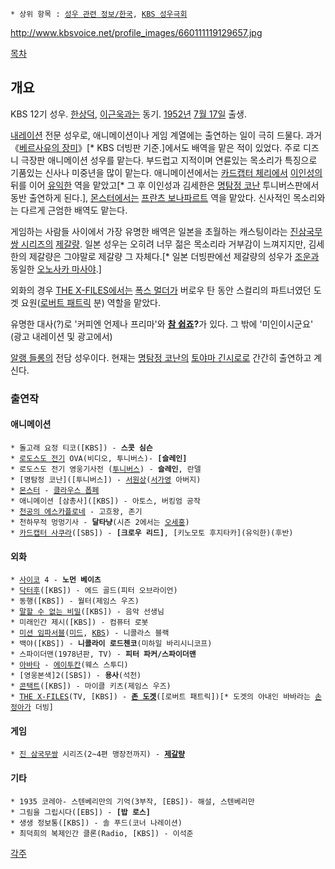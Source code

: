  * 상위 항목 : [[성우 관련 정보/한국]], [[KBS 성우극회]]

http://www.kbsvoice.net/profile_images/660111119129657.jpg

[[목차]]

== 개요 ==
KBS 12기 성우. [[한상덕]], [[이근욱]]과는 동기. [[1952년]] [[7월 17일]] 출생.

[[내레이션]] 전문 성우로, 애니메이션이나 게임 계열에는 출연하는 일이 극히 드물다. 과거 《[[베르사유의 장미]]》[* KBS 더빙판 기준.]에서도 배역을 맡은 적이 있었다. 주로 디즈니 극장판 애니메이션 성우를 맡는다. 부드럽고 지적이며 연륜있는 목소리가 특징으로 기품있는 신사나 미중년을 많이 맡는다. 애니메이션에서는 [[카드캡터 체리]]에서 [[이인성(성우)|이인성]]의 뒤를 이어 [[키노모토 후지타카|유익한]] 역을 맡았고[* 그 후 이인성과 김세한은 [[명탐정 코난]] 투니버스판에서 동반 출연하게 된다.], [[몬스터(만화)|몬스터]]에서는 [[프란츠 보나파르트]] 역을 맡았다. 신사적인 목소리와는 다르게 근엄한 배역도 맡는다.

게임하는 사람들 사이에서 가장 유명한 배역은 일본을 초월하는 캐스팅이라는 [[진삼국무쌍 시리즈]]의 [[제갈량(진삼국무쌍)|제갈량]]. 일본 성우는 오히려 너무 젊은 목소리라 거부감이 느껴지지만, 김세한의 제갈량은 그야말로 제갈량 그 자체다.[* 일본 더빙판에선 제갈량의 성우가 [[조운]]과 동일한 [[오노사카 마사야]].]

외화의 경우 [[THE X-FILES]]에서는 [[폭스 멀더]]가 버로우 탄 동안 스컬리의 파트너였던 도겟 요원([[로버트 패트릭]] 분) 역할을 맡았다.

유명한 대사(?)로 '커피엔 언제나 프리마'와 '''[[참 쉽죠]]?'''가 있다. 그 밖에 '미인이시군요' (광고 내레이션 및 광고에서)

[[알랭 들롱]]의 전담 성우이다. 현재는 [[명탐정 코난]]의 [[토야마 긴시로]]로 간간히 출연하고 계신다.

=== 출연작 ===
==== 애니메이션 ====
 * 돌고래 요정 티코([KBS]) - '''스콧 심슨'''
 * [[로도스도 전기]] OVA(비디오, 투니버스)- '''[슬레인]'''
 * 로도스도 전기 영웅기사전 ([[투니버스]]) - '''슬레인''', 란델
 * [명탐정 코난]([투니버스]) - [[토야마 긴시로|서원상]]([[토야마 카즈하|서가영]] 아버지)
 * [[몬스터]] - [[클라우스 폽페]]
 * 애니메이션 [삼총사]([KBS]) - 아토스, 버킹엄 공작
 * [[천공의 에스카플로네]] - 고흐왕, 존기
 * 천하무적 멍멍기사 - '''달타냥'''(시즌 2에서는 [[오세홍]])
 * [[카드캡터 사쿠라]]([SBS]) - '''[크로우 리드]''', [키노모토 후지타카](유익한)(후반)

==== 외화 ====
 * [[사이코]] 4 - '''노먼 베이츠'''
 * [[닥터후]]([KBS]) - 에드 골드(피터 오브라이언)
 * 동행([KBS]) - 월터(제임스 우즈)
 * [[말할 수 없는 비밀]]([KBS]) - 음악 선생님
 * 미래인간 제시([KBS]) - 컴퓨터 로봇
 * [[미션 임파서블]]([[미드]], [[KBS]]) - 니콜라스 블랙
 * 백야([KBS]) - '''니콜라이 로드첸코'''(미하일 바리시니코프)
 * 스파이더맨(1978년판, TV) - '''피터 파커/스파이더맨'''
 * [[아바타]] - [[에이투칸]](웨스 스투디)
 * [영웅본색]2([SBS]) - '''용사'''(석천)
 * [[콘택트]]([KBS]) - 마이클 키츠(제임스 우즈)
 * [[THE X-FILES]](TV, [KBS]) - '''[[존 도겟]]'''([로버트 패트릭])[* 도겟의 아내인 바바라는 [[손정아]]가 더빙]
 
==== 게임 ====
 * [[진 삼국무쌍]] 시리즈(2~4편 맹장전까지) - '''[[제갈량(진삼국무쌍)|제갈량]]'''

==== 기타 ====
 * 1935 코레아- 스텐베리만의 기억(3부작, [EBS])- 해설, 스텐베리만
 * 그림을 그립시다([EBS]) - '''[밥 로스]'''
 * 생생 정보통([KBS]) - 솔 푸드(코너 나레이션)
 * 최덕희의 복제인간 클론(Radio, [KBS]) - 이석준
 
[[각주]]
